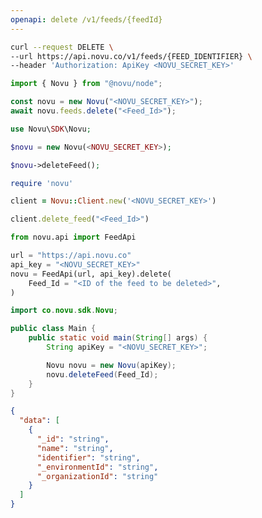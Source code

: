 ```yaml
---
openapi: delete /v1/feeds/{feedId}
---
```



<ApikeyWarning />

<RequestExample>

```bash cURL
curl --request DELETE \
--url https://api.novu.co/v1/feeds/{FEED_IDENTIFIER} \
--header 'Authorization: ApiKey <NOVU_SECRET_KEY>'
```

```javascript Node.js
import { Novu } from "@novu/node";

const novu = new Novu("<NOVU_SECRET_KEY>");
await novu.feeds.delete("<Feed_Id>");
```

```php PHP
use Novu\SDK\Novu;

$novu = new Novu(<NOVU_SECRET_KEY>);

$novu->deleteFeed();
```

```ruby Ruby
require 'novu'

client = Novu::Client.new('<NOVU_SECRET_KEY>')

client.delete_feed("<Feed_Id>")
```

```python Python
from novu.api import FeedApi

url = "https://api.novu.co"
api_key = "<NOVU_SECRET_KEY>"
novu = FeedApi(url, api_key).delete(
    Feed_Id = "<ID of the feed to be deleted>",
)
```

```java Java
import co.novu.sdk.Novu;

public class Main {
    public static void main(String[] args) {
        String apiKey = "<NOVU_SECRET_KEY>";

        Novu novu = new Novu(apiKey);
        novu.deleteFeed(Feed_Id);
    }
}
```

</RequestExample>

<ResponseExample>

```json Response
{
  "data": [
    {
      "_id": "string",
      "name": "string",
      "identifier": "string",
      "_environmentId": "string",
      "_organizationId": "string"
    }
  ]
}
```

</ResponseExample>
